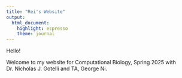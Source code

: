 ```yaml
---
title: "Rei's Website"
output:
  html_document:
    highlight: espresso
    theme: journal
---
```


Hello! 

Welcome to my website for Computational Biology, Spring 2025 with Dr. Nicholas J. Gotelli and TA, George Ni.
